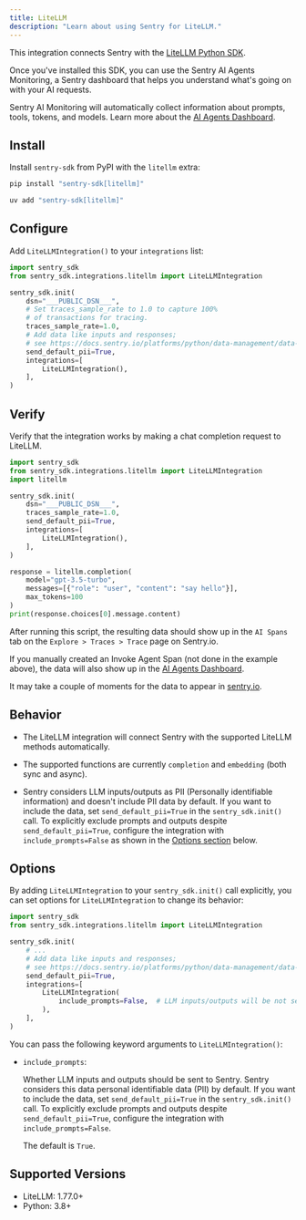 ```yaml
---
title: LiteLLM
description: "Learn about using Sentry for LiteLLM."
---
```


This integration connects Sentry with the [LiteLLM Python SDK](https://github.com/BerriAI/litellm).

Once you've installed this SDK, you can use the Sentry AI Agents Monitoring, a Sentry dashboard that helps you understand what's going on with your AI requests.

Sentry AI Monitoring will automatically collect information about prompts, tools, tokens, and models. Learn more about the [AI Agents Dashboard](/product/insights/ai/agents).

## Install

Install `sentry-sdk` from PyPI with the `litellm` extra:

```bash {tabTitle:pip}
pip install "sentry-sdk[litellm]"
```

```bash {tabTitle:uv}
uv add "sentry-sdk[litellm]"
```

## Configure

Add `LiteLLMIntegration()` to your `integrations` list:

```python
import sentry_sdk
from sentry_sdk.integrations.litellm import LiteLLMIntegration

sentry_sdk.init(
    dsn="___PUBLIC_DSN___",
    # Set traces_sample_rate to 1.0 to capture 100%
    # of transactions for tracing.
    traces_sample_rate=1.0,
    # Add data like inputs and responses;
    # see https://docs.sentry.io/platforms/python/data-management/data-collected/ for more info
    send_default_pii=True,
    integrations=[
        LiteLLMIntegration(),
    ],
)
```

## Verify

Verify that the integration works by making a chat completion request to LiteLLM.

```python
import sentry_sdk
from sentry_sdk.integrations.litellm import LiteLLMIntegration
import litellm

sentry_sdk.init(
    dsn="___PUBLIC_DSN___",
    traces_sample_rate=1.0,
    send_default_pii=True,
    integrations=[
        LiteLLMIntegration(),
    ],
)

response = litellm.completion(
    model="gpt-3.5-turbo",
    messages=[{"role": "user", "content": "say hello"}],
    max_tokens=100
)
print(response.choices[0].message.content)
```

After running this script, the resulting data should show up in the `AI Spans` tab on the `Explore > Traces > Trace` page on Sentry.io.

If you manually created an <PlatformLink to="/tracing/instrumentation/custom-instrumentation/ai-agents-module/#invoke-agent-span">Invoke Agent Span</PlatformLink> (not done in the example above), the data will also show up in the [AI Agents Dashboard](/product/insights/ai/agents).

It may take a couple of moments for the data to appear in [sentry.io](https://sentry.io).

## Behavior

- The LiteLLM integration will connect Sentry with the supported LiteLLM methods automatically.

- The supported functions are currently `completion` and `embedding` (both sync and async).

- Sentry considers LLM inputs/outputs as PII (Personally identifiable information) and doesn't include PII data by default. If you want to include the data, set `send_default_pii=True` in the `sentry_sdk.init()` call. To explicitly exclude prompts and outputs despite `send_default_pii=True`, configure the integration with `include_prompts=False` as shown in the [Options section](#options) below.

## Options

By adding `LiteLLMIntegration` to your `sentry_sdk.init()` call explicitly, you can set options for `LiteLLMIntegration` to change its behavior:

```python
import sentry_sdk
from sentry_sdk.integrations.litellm import LiteLLMIntegration

sentry_sdk.init(
    # ...
    # Add data like inputs and responses;
    # see https://docs.sentry.io/platforms/python/data-management/data-collected/ for more info
    send_default_pii=True,
    integrations=[
        LiteLLMIntegration(
            include_prompts=False,  # LLM inputs/outputs will be not sent to Sentry, despite send_default_pii=True
        ),
    ],
)
```

You can pass the following keyword arguments to `LiteLLMIntegration()`:

- `include_prompts`:

  Whether LLM inputs and outputs should be sent to Sentry. Sentry considers this data personal identifiable data (PII) by default. If you want to include the data, set `send_default_pii=True` in the `sentry_sdk.init()` call. To explicitly exclude prompts and outputs despite `send_default_pii=True`, configure the integration with `include_prompts=False`.

  The default is `True`.

## Supported Versions

- LiteLLM: 1.77.0+
- Python: 3.8+
